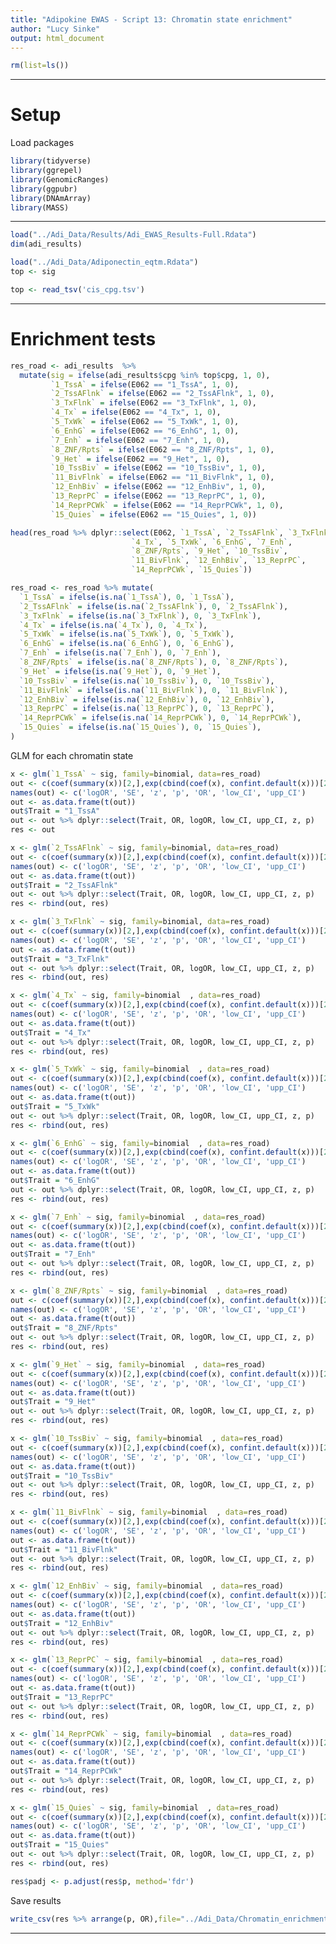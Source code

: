 ```yaml
---
title: "Adipokine EWAS - Script 13: Chromatin state enrichment"
author: "Lucy Sinke"
output: html_document
---
```


```r
rm(list=ls())
```

***

# Setup

Load packages

```r
library(tidyverse)
library(ggrepel)
library(GenomicRanges)
library(ggpubr)
library(DNAmArray)
library(MASS)
```



***

```r
load("../Adi_Data/Results/Adi_EWAS_Results-Full.Rdata")
dim(adi_results)

load("../Adi_Data/Adiponectin_eqtm.Rdata")
top <- sig
```


```r
top <- read_tsv('cis_cpg.tsv')
```

***

# Enrichment tests

```r
res_road <- adi_results  %>% 
  mutate(sig = ifelse(adi_results$cpg %in% top$cpg, 1, 0),
         `1_TssA` = ifelse(E062 == "1_TssA", 1, 0),
         `2_TssAFlnk` = ifelse(E062 == "2_TssAFlnk", 1, 0),
         `3_TxFlnk` = ifelse(E062 == "3_TxFlnk", 1, 0),
         `4_Tx` = ifelse(E062 == "4_Tx", 1, 0),
         `5_TxWk` = ifelse(E062 == "5_TxWk", 1, 0),
         `6_EnhG` = ifelse(E062 == "6_EnhG", 1, 0),
         `7_Enh` = ifelse(E062 == "7_Enh", 1, 0),
         `8_ZNF/Rpts` = ifelse(E062 == "8_ZNF/Rpts", 1, 0),
         `9_Het` = ifelse(E062 == "9_Het", 1, 0),
         `10_TssBiv` = ifelse(E062 == "10_TssBiv", 1, 0),
         `11_BivFlnk` = ifelse(E062 == "11_BivFlnk", 1, 0),
         `12_EnhBiv` = ifelse(E062 == "12_EnhBiv", 1, 0),
         `13_ReprPC` = ifelse(E062 == "13_ReprPC", 1, 0),
         `14_ReprPCWk` = ifelse(E062 == "14_ReprPCWk", 1, 0),
         `15_Quies` = ifelse(E062 == "15_Quies", 1, 0)) 

head(res_road %>% dplyr::select(E062, `1_TssA`, `2_TssAFlnk`, `3_TxFlnk`,
                           `4_Tx`, `5_TxWk`, `6_EnhG`, `7_Enh`, 
                           `8_ZNF/Rpts`, `9_Het`, `10_TssBiv`, 
                           `11_BivFlnk`, `12_EnhBiv`, `13_ReprPC`, 
                           `14_ReprPCWk`, `15_Quies`))

res_road <- res_road %>% mutate(
  `1_TssA` = ifelse(is.na(`1_TssA`), 0, `1_TssA`),
  `2_TssAFlnk` = ifelse(is.na(`2_TssAFlnk`), 0, `2_TssAFlnk`),
  `3_TxFlnk` = ifelse(is.na(`3_TxFlnk`), 0, `3_TxFlnk`),
  `4_Tx` = ifelse(is.na(`4_Tx`), 0, `4_Tx`),
  `5_TxWk` = ifelse(is.na(`5_TxWk`), 0, `5_TxWk`),
  `6_EnhG` = ifelse(is.na(`6_EnhG`), 0, `6_EnhG`),
  `7_Enh` = ifelse(is.na(`7_Enh`), 0, `7_Enh`),
  `8_ZNF/Rpts` = ifelse(is.na(`8_ZNF/Rpts`), 0, `8_ZNF/Rpts`),
  `9_Het` = ifelse(is.na(`9_Het`), 0, `9_Het`),
  `10_TssBiv` = ifelse(is.na(`10_TssBiv`), 0, `10_TssBiv`),
  `11_BivFlnk` = ifelse(is.na(`11_BivFlnk`), 0, `11_BivFlnk`),
  `12_EnhBiv` = ifelse(is.na(`12_EnhBiv`), 0, `12_EnhBiv`),
  `13_ReprPC` = ifelse(is.na(`13_ReprPC`), 0, `13_ReprPC`),
  `14_ReprPCWk` = ifelse(is.na(`14_ReprPCWk`), 0, `14_ReprPCWk`),
  `15_Quies` = ifelse(is.na(`15_Quies`), 0, `15_Quies`),
)
```

GLM for each chromatin state

```r
x <- glm(`1_TssA` ~ sig, family=binomial, data=res_road)
out <- c(coef(summary(x))[2,],exp(cbind(coef(x), confint.default(x)))[2,])
names(out) <- c('logOR', 'SE', 'z', 'p', 'OR', 'low_CI', 'upp_CI')
out <- as.data.frame(t(out))
out$Trait = "1_TssA"
out <- out %>% dplyr::select(Trait, OR, logOR, low_CI, upp_CI, z, p) 
res <- out

x <- glm(`2_TssAFlnk` ~ sig, family=binomial, data=res_road)
out <- c(coef(summary(x))[2,],exp(cbind(coef(x), confint.default(x)))[2,])
names(out) <- c('logOR', 'SE', 'z', 'p', 'OR', 'low_CI', 'upp_CI')
out <- as.data.frame(t(out))
out$Trait = "2_TssAFlnk"
out <- out %>% dplyr::select(Trait, OR, logOR, low_CI, upp_CI, z, p) 
res <- rbind(out, res)

x <- glm(`3_TxFlnk` ~ sig, family=binomial, data=res_road)
out <- c(coef(summary(x))[2,],exp(cbind(coef(x), confint.default(x)))[2,])
names(out) <- c('logOR', 'SE', 'z', 'p', 'OR', 'low_CI', 'upp_CI')
out <- as.data.frame(t(out))
out$Trait = "3_TxFlnk"
out <- out %>% dplyr::select(Trait, OR, logOR, low_CI, upp_CI, z, p) 
res <- rbind(out, res)

x <- glm(`4_Tx` ~ sig, family=binomial  , data=res_road)
out <- c(coef(summary(x))[2,],exp(cbind(coef(x), confint.default(x)))[2,])
names(out) <- c('logOR', 'SE', 'z', 'p', 'OR', 'low_CI', 'upp_CI')
out <- as.data.frame(t(out))
out$Trait = "4_Tx"
out <- out %>% dplyr::select(Trait, OR, logOR, low_CI, upp_CI, z, p) 
res <- rbind(out, res)

x <- glm(`5_TxWk` ~ sig, family=binomial  , data=res_road)
out <- c(coef(summary(x))[2,],exp(cbind(coef(x), confint.default(x)))[2,])
names(out) <- c('logOR', 'SE', 'z', 'p', 'OR', 'low_CI', 'upp_CI')
out <- as.data.frame(t(out))
out$Trait = "5_TxWk"
out <- out %>% dplyr::select(Trait, OR, logOR, low_CI, upp_CI, z, p) 
res <- rbind(out, res)

x <- glm(`6_EnhG` ~ sig, family=binomial  , data=res_road)
out <- c(coef(summary(x))[2,],exp(cbind(coef(x), confint.default(x)))[2,])
names(out) <- c('logOR', 'SE', 'z', 'p', 'OR', 'low_CI', 'upp_CI')
out <- as.data.frame(t(out))
out$Trait = "6_EnhG"
out <- out %>% dplyr::select(Trait, OR, logOR, low_CI, upp_CI, z, p) 
res <- rbind(out, res)

x <- glm(`7_Enh` ~ sig, family=binomial  , data=res_road)
out <- c(coef(summary(x))[2,],exp(cbind(coef(x), confint.default(x)))[2,])
names(out) <- c('logOR', 'SE', 'z', 'p', 'OR', 'low_CI', 'upp_CI')
out <- as.data.frame(t(out))
out$Trait = "7_Enh"
out <- out %>% dplyr::select(Trait, OR, logOR, low_CI, upp_CI, z, p) 
res <- rbind(out, res)

x <- glm(`8_ZNF/Rpts` ~ sig, family=binomial  , data=res_road)
out <- c(coef(summary(x))[2,],exp(cbind(coef(x), confint.default(x)))[2,])
names(out) <- c('logOR', 'SE', 'z', 'p', 'OR', 'low_CI', 'upp_CI')
out <- as.data.frame(t(out))
out$Trait = "8_ZNF/Rpts"
out <- out %>% dplyr::select(Trait, OR, logOR, low_CI, upp_CI, z, p) 
res <- rbind(out, res)

x <- glm(`9_Het` ~ sig, family=binomial  , data=res_road)
out <- c(coef(summary(x))[2,],exp(cbind(coef(x), confint.default(x)))[2,])
names(out) <- c('logOR', 'SE', 'z', 'p', 'OR', 'low_CI', 'upp_CI')
out <- as.data.frame(t(out))
out$Trait = "9_Het"
out <- out %>% dplyr::select(Trait, OR, logOR, low_CI, upp_CI, z, p) 
res <- rbind(out, res)

x <- glm(`10_TssBiv` ~ sig, family=binomial  , data=res_road)
out <- c(coef(summary(x))[2,],exp(cbind(coef(x), confint.default(x)))[2,])
names(out) <- c('logOR', 'SE', 'z', 'p', 'OR', 'low_CI', 'upp_CI')
out <- as.data.frame(t(out))
out$Trait = "10_TssBiv"
out <- out %>% dplyr::select(Trait, OR, logOR, low_CI, upp_CI, z, p) 
res <- rbind(out, res)

x <- glm(`11_BivFlnk` ~ sig, family=binomial  , data=res_road)
out <- c(coef(summary(x))[2,],exp(cbind(coef(x), confint.default(x)))[2,])
names(out) <- c('logOR', 'SE', 'z', 'p', 'OR', 'low_CI', 'upp_CI')
out <- as.data.frame(t(out))
out$Trait = "11_BivFlnk"
out <- out %>% dplyr::select(Trait, OR, logOR, low_CI, upp_CI, z, p) 
res <- rbind(out, res)

x <- glm(`12_EnhBiv` ~ sig, family=binomial  , data=res_road)
out <- c(coef(summary(x))[2,],exp(cbind(coef(x), confint.default(x)))[2,])
names(out) <- c('logOR', 'SE', 'z', 'p', 'OR', 'low_CI', 'upp_CI')
out <- as.data.frame(t(out))
out$Trait = "12_EnhBiv"
out <- out %>% dplyr::select(Trait, OR, logOR, low_CI, upp_CI, z, p) 
res <- rbind(out, res)

x <- glm(`13_ReprPC` ~ sig, family=binomial  , data=res_road)
out <- c(coef(summary(x))[2,],exp(cbind(coef(x), confint.default(x)))[2,])
names(out) <- c('logOR', 'SE', 'z', 'p', 'OR', 'low_CI', 'upp_CI')
out <- as.data.frame(t(out))
out$Trait = "13_ReprPC"
out <- out %>% dplyr::select(Trait, OR, logOR, low_CI, upp_CI, z, p) 
res <- rbind(out, res)

x <- glm(`14_ReprPCWk` ~ sig, family=binomial  , data=res_road)
out <- c(coef(summary(x))[2,],exp(cbind(coef(x), confint.default(x)))[2,])
names(out) <- c('logOR', 'SE', 'z', 'p', 'OR', 'low_CI', 'upp_CI')
out <- as.data.frame(t(out))
out$Trait = "14_ReprPCWk"
out <- out %>% dplyr::select(Trait, OR, logOR, low_CI, upp_CI, z, p) 
res <- rbind(out, res) 

x <- glm(`15_Quies` ~ sig, family=binomial  , data=res_road)
out <- c(coef(summary(x))[2,],exp(cbind(coef(x), confint.default(x)))[2,])
names(out) <- c('logOR', 'SE', 'z', 'p', 'OR', 'low_CI', 'upp_CI')
out <- as.data.frame(t(out))
out$Trait = "15_Quies"
out <- out %>% dplyr::select(Trait, OR, logOR, low_CI, upp_CI, z, p) 
res <- rbind(out, res)
```

```r
res$padj <- p.adjust(res$p, method='fdr')
```


Save results

```r
write_csv(res %>% arrange(p, OR),file="../Adi_Data/Chromatin_enrichment_eqtm.csv")
```

***

